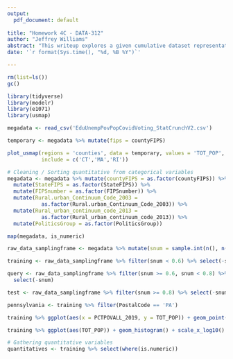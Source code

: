 ```yaml
---
output:
  pdf_document: default
  
title: "Homework 4C - DATA-312"
author: "Jeffrey Williams"
abstract: "This writeup explores a given cumulative dataset representative of various demographics per state county in the United States. With such a generous array of data, the objective is to perform a series of analyses that speak to potential influential relationships between a combination of categorical and numerical variables. Particularly, such analyses entail modeling "
date: '`r format(Sys.time(), "%d, %B %Y")`'

---
```




```r
rm(list=ls())
gc()

library(tidyverse)
library(modelr)
library(e1071)
library(usmap)

megadata <- read_csv('EduUnempPovPopCovidVoting_StatCrunchV2.csv')

temporary <- megadata %>% mutate(fips = countyFIPS) 

plot_usmap(regions = 'counties', data = temporary, values = 'TOT_POP', 
           include = c('CT','MA','RI'))

# Cleaning / Sorting quantitative from categorical variables
megadata <- megadata %>% mutate(countyFIPS = as.factor(countyFIPS)) %>%
  mutate(StateFIPS = as.factor(StateFIPS)) %>%
  mutate(FIPSnumber = as.factor(FIPSnumber)) %>%
  mutate(Rural.urban_Continuum_Code_2003 = 
           as.factor(Rural.urban_Continuum_Code_2003)) %>%
  mutate(Rural_urban_continuum_code_2013 = 
           as.factor(Rural_urban_continuum_code_2013)) %>%
  mutate(PoliticsGroup = as.factor(PoliticsGroup))

map(megadata, is_numeric)

raw_data_samplingframe <- megadata %>% mutate(snum = sample.int(n(), n()) / n())

training <- raw_data_samplingframe %>% filter(snum < 0.6) %>% select(-snum)

query <- raw_data_samplingframe %>% filter(snum >= 0.6, snum < 0.8) %>% 
  select(-snum)

test <- raw_data_samplingframe %>% filter(snum >= 0.8) %>% select(-snum)

pennsylvania <- training %>% filter(PostalCode == 'PA')

training %>% ggplot(aes(x = PCTPOVALL_2019, y = TOT_POP)) + geom_point()

training %>% ggplot(aes(TOT_POP)) + geom_histogram() + scale_x_log10()

# Gathering quantitative variables
quantitatives <- training %>% select(where(is.numeric))


```
